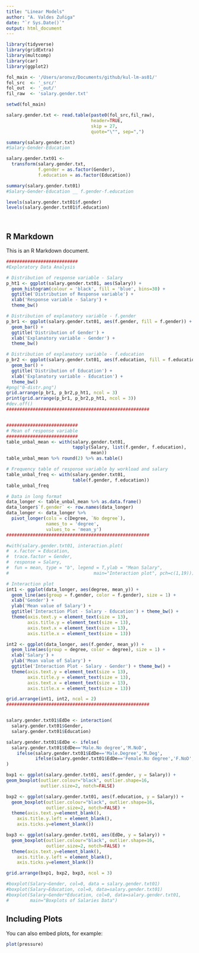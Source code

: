 ```yaml
---
title: "Linear Models"
author: "A. Valdes Zuñiga"
date: "`r Sys.Date()`"
output: html_document
---
```


```r
library(tidyverse)
library(gridExtra)
library(multcomp)
library(car)
library(ggplot2)

fol_main <- '/Users/aronvz/Documents/github/kul-lm-as01/'
fol_src  <- '_src/'
fol_out  <- '_out/'
fil_raw  <- 'salary.gender.txt'

setwd(fol_main)

salary.gender.txt <- read.table(paste0(fol_src,fil_raw), 
                                header=TRUE, 
                                skip = 27,
                                quote="\"", sep=",")

summary(salary.gender.txt)
#Salary-Gender-Education 

salary.gender.txt01 <- 
  transform(salary.gender.txt,
            f.gender = as.factor(Gender), 
            f.education = as.factor(Education))

summary(salary.gender.txt01)
#Salary-Gender-Education __ f.gender-f.education

levels(salary.gender.txt01$f.gender)
levels(salary.gender.txt01$f.education)




```

## R Markdown

This is an R Markdown document. 

```r
###########################
#Exploratory Data Analysis

# Distribution of response variable - Salary
p_ht1 <- ggplot(salary.gender.txt01, aes(Salary)) + 
  geom_histogram(colour = 'black', fill = 'blue', bins=30) + 
  ggtitle('Distribution of Response variable') + 
  xlab('Response variable - Salary') + 
  theme_bw()

# Distribution of explanatory variable - f.gender
p_br1 <- ggplot(salary.gender.txt01, aes(f.gender, fill = f.gender)) + 
  geom_bar() + 
  ggtitle('Distribution of Gender') + 
  xlab('Explanatory variable - Gender') + 
  theme_bw()

# Distribution of explanatory variable - f.education
p_br2 <- ggplot(salary.gender.txt01, aes(f.education, fill = f.education)) + 
  geom_bar() + 
  ggtitle('Distribution of Education') + 
  xlab('Explanatory variable - Education') + 
  theme_bw()
#png("0-distr.png")
grid.arrange(p_br1, p_br2,p_ht1, ncol = 3)
print(grid.arrange(p_br1, p_br2,p_ht1, ncol = 3))
#dev.off()
######################################################


###########################
# Mean of response variable 
###########################
table_unbal_mean <- with(salary.gender.txt01, 
                         tapply(Salary, list(f.gender, f.education), 
                                mean))
table_unbal_mean %>% round(2) %>% as.table()

# Frequency table of response variable by workload and salary
table_unbal_freq <- with(salary.gender.txt01, 
                         table(f.gender, f.education))
table_unbal_freq

# Data in long format
data_longer <- table_unbal_mean %>% as.data.frame()
data_longer$`f.gender` <- row.names(data_longer)
data_longer <- data_longer %>% 
  pivot_longer(cols = c(Degree, `No degree`),
               names_to = 'degree',
               values_to = 'mean_y')
######################################################

#with(salary.gender.txt01, interaction.plot(
#  x.factor = Education, 
#  trace.factor = Gender, 
#  response = Salary,
#  fun = mean, type = "b", legend = T,ylab = "Mean Salary",
#                                main="Interaction plot", pch=c(1,19)))

# Interaction plot
int1 <- ggplot(data_longer, aes(degree, mean_y)) + 
  geom_line(aes(group = f.gender, color = f.gender), size = 1) + 
  xlab('Gender') + 
  ylab('Mean value of Salary') + 
  ggtitle('Interaction Plot - Salary - Education') + theme_bw() + 
  theme(axis.text.y = element_text(size = 13),
        axis.title.y = element_text(size = 13),
        axis.text.x = element_text(size = 13),
        axis.title.x = element_text(size = 13))

int2 <- ggplot(data_longer, aes(f.gender, mean_y)) + 
  geom_line(aes(group = degree, color = degree), size = 1) + 
  xlab('Salary') + 
  ylab('Mean value of Salary') + 
  ggtitle('Interaction Plot - Salary - Gender') + theme_bw() +   
  theme(axis.text.y = element_text(size = 13),
        axis.title.y = element_text(size = 13),
        axis.text.x = element_text(size = 13),
        axis.title.x = element_text(size = 13))

grid.arrange(int1, int2, ncol = 2)
######################################################


salary.gender.txt01$EdDe <- interaction(
  salary.gender.txt01$Gender,
  salary.gender.txt01$Education)

salary.gender.txt01$EdDe <- ifelse(
  salary.gender.txt01$EdDe=='Male.No degree','M.NoD',
    ifelse(salary.gender.txt01$EdDe=='Male.Degree','M.Deg', 
           ifelse(salary.gender.txt01$EdDe=='Female.No degree','F.NoD','F.Deg'))
) 

bxp1 <- ggplot(salary.gender.txt01, aes(f.gender, y = Salary)) + 
geom_boxplot(outlier.colour="black", outlier.shape=16,
             outlier.size=2, notch=FALSE)

bxp2 <- ggplot(salary.gender.txt01, aes(f.education, y = Salary)) + 
  geom_boxplot(outlier.colour="black", outlier.shape=16,
               outlier.size=2, notch=FALSE) + 
  theme(axis.text.y=element_blank(),
    axis.title.y.left = element_blank(),
    axis.ticks.y=element_blank())

bxp3 <- ggplot(salary.gender.txt01, aes(EdDe, y = Salary)) + 
  geom_boxplot(outlier.colour="black", outlier.shape=16,
               outlier.size=2, notch=FALSE) + 
  theme(axis.text.y=element_blank(),
    axis.title.y.left = element_blank(),
    axis.ticks.y=element_blank())

grid.arrange(bxp1, bxp2, bxp3, ncol = 3)

#boxplot(Salary~Gender, col=0, data = salary.gender.txt01)
#boxplot(Salary~Education, col=0, data=salary.gender.txt01)
#boxplot(Salary~Gender*Education, col=0, data=salary.gender.txt01, 
#        main="Boxplots of Salaries Data")
```

## Including Plots

You can also embed plots, for example:

```r
plot(pressure)
```


